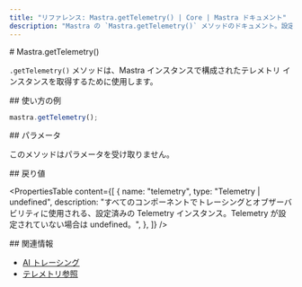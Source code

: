 ```yaml
---
title: "リファレンス: Mastra.getTelemetry() | Core | Mastra ドキュメント"
description: "Mastra の `Mastra.getTelemetry()` メソッドのドキュメント。設定されたテレメトリインスタンスを取得します。"
---
```


<div id="mastragettelemetry">
  # Mastra.getTelemetry()
</div>

`.getTelemetry()` メソッドは、Mastra インスタンスで構成されたテレメトリ インスタンスを取得するために使用します。

<div id="usage-example">
  ## 使い方の例
</div>

```typescript copy
mastra.getTelemetry();
```


<div id="parameters">
  ## パラメータ
</div>

このメソッドはパラメータを受け取りません。

<div id="returns">
  ## 戻り値
</div>

<PropertiesTable
  content={[
    {
      name: "telemetry",
      type: "Telemetry | undefined",
      description:
        "すべてのコンポーネントでトレーシングとオブザーバビリティに使用される、設定済みの Telemetry インスタンス。Telemetry が設定されていない場合は undefined。",
    },
  ]}
/>

<div id="related">
  ## 関連情報
</div>

- [AI トレーシング](/docs/observability/ai-tracing/overview)
- [テレメトリ参照](/reference/observability/otel-tracing/otel-config)